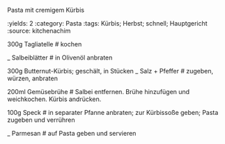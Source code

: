 Pasta mit cremigem Kürbis

:yields: 2
:category: Pasta
:tags: Kürbis; Herbst; schnell; Hauptgericht
:source: kitchenachim

300g Tagliatelle
# kochen

_ Salbeiblätter
# in Olivenöl anbraten

300g Butternut-Kürbis; geschält, in Stücken
_ Salz + Pfeffer
#  zugeben, würzen, anbraten

200ml Gemüsebrühe
# Salbei entfernen.
  Brühe hinzufügen und weichkochen. Kürbis andrücken.

100g Speck
# in separater Pfanne anbraten; zur Kürbissoße geben; Pasta zugeben und verrühren

_ Parmesan
# auf Pasta geben und servieren
